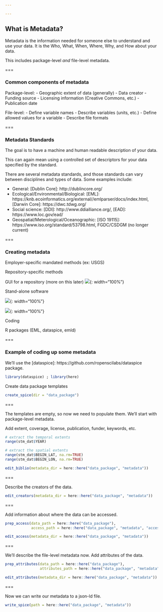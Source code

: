```yaml
---

---
```


## What is Metadata?

Metadata is the information needed for someone else to understand and use your data.  It is the Who, What, When, Where, Why, and How about your data.  

This includes package-level _and_ file-level metadata.  

===

### Common components of metadata

Package-level:
 - Geographic extent of data (generally)
 - Data creator
 - Funding source
 - Licensing information (Creative Commons, etc.)
 - Publication date

File-level:
 - Define variable names
 - Describe variables (units, etc.)
 - Define allowed values for a variable
 - Describe file formats

===

### Metadata Standards

The goal is to have a machine and human readable description of your data. 

This can again mean using a controlled set of descriptors for your data specified by the standard. 

There are several metadata standards, and those standards can vary between disciplines
and types of data.  Some examples include:

   - General: [Dublin Core]: http://dublincore.org/
   - Ecological/Environmental/Biological: [EML]: https://knb.ecoinformatics.org/external//emlparser/docs/index.html, [Darwin Core]: https://dwc.tdwg.org/
   - Social science: [DDI]: http://www.ddialliance.org/, [EAD]: https://www.loc.gov/ead/ 
   - Geospatial/Meterological/Oceanographic: [ISO 19115]: https://www.iso.org/standard/53798.html, FGDC/CSDGM (no longer current)

===

### Creating metadata

Employer-specific mandated methods (ex: USGS)

Repository-specific methods

   GUI for a repository (more on this later)
   ![]({{ site.baseurl }}/images/knb_snap.PNG){: width="100%"} 
   
Stand-alone software
   
   [Data Curator]: https://github.com/ODIQueensland/data-curator - still in beta
   ![]({{ site.baseurl }}/images/Data_Curator_snap.PNG){: width="100%"} 
      
   [Morpho]: https://knb.ecoinformatics.org/tools - stable but not terribly user friendly
   ![]({{ site.baseurl }}/images/Morpho_snap.PNG){: width="100%"} 
   
Coding

   R packages (EML, dataspice, emld)

===

### Example of coding up some metadata

We'll use the [dataspice]: https://github.com/ropenscilabs/dataspice package. 
```r
library(dataspice) ; library(here)
```

Create data package templates
```r
create_spice(dir = "data_package")
```
 
=== 
 
The templates are empty, so now we need to populate them. 
We'll start with package-level metadata. 

Add extent, coverage, license, publication, funder, keywords, etc. 
```r
# extract the temporal extents
range(stm_dat$YEAR)

# extract the spatial extents
range(stm_dat$BEGIN_LAT, na.rm=TRUE)
range(stm_dat$BEGIN_LON, na.rm=TRUE)

edit_biblio(metadata_dir = here::here("data_package", "metadata"))
```

===

Describe the creators of the data. 
```r
edit_creators(metadata_dir = here::here("data_package", "metadata"))
```

===

Add information about where the data can be accessed.
```r
prep_access(data_path = here::here("data_package"),
            access_path = here::here("data_package", "metadata", "access.csv"))

edit_access(metadata_dir = here::here("data_package", "metadata"))
```

===

We'll describe the file-level metadata now.
Add attributes of the data.
```r
prep_attributes(data_path = here::here("data_package"),
                attributes_path = here::here("data_package", "metadata", "attributes.csv"))  

edit_attributes(metadata_dir = here::here("data_package", "metadata"))
```

===

Now we can write our metadata to a json-ld file.
```r
write_spice(path = here::here("data_package", "metadata"))

```




